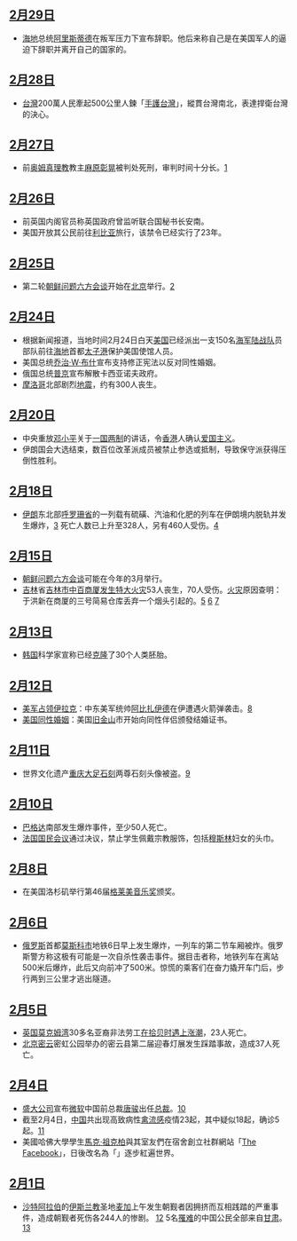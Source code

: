 {{refimprove|time=2011-01-08T10:19:29+00:00}}
{{monthInNews|2004|2}}
== [[2月29日|2月29日]]==
*[[海地|海地]]总统[[阿里斯蒂德|阿里斯蒂德]]在叛军压力下宣布辞职。他后来称自己是在美国军人的逼迫下辞职并离开自己的国家的。

== [[2月28日|2月28日]]==
*[[台灣|台灣]]200萬人民牽起500公里人鍊「[[二二八手護台灣|手護台灣]]」，縱貫台灣南北，表達捍衛台灣的決心。
== [[2月27日|2月27日]] ==
*前[[奥姆真理教|奥姆真理教]]教主[[麻原彰晃|麻原彰晃]]被判处死刑，审判时间十分长。[http://news.xinhuanet.com/world/2004-02/27/content_1335372.htm]{{Wayback|url=http://news.xinhuanet.com/world/2004-02/27/content_1335372.htm |date=20040307063950 }}

==[[2月26日|2月26日]]==
*前英国内阁官员称英国政府曾监听联合国秘书长安南。
*美国开放其公民前往[[利比亚|利比亚]]旅行，该禁令已经实行了23年。

== [[2月25日|2月25日]] ==
*第二轮[[朝鲜问题六方会谈|朝鲜问题六方会谈]]开始在[[北京|北京]]举行。[http://news.xinhuanet.com/world/2004-02/20/content_1324393.htm]{{Wayback|url=http://news.xinhuanet.com/world/2004-02/20/content_1324393.htm |date=20040221095237 }}

== [[2月24日|2月24日]] ==
*根据新闻报道，当地时间2月24日白天[[美国|美国]]已经派出一支150名[[海军陆战队|海军陆战队]]员部队前往[[海地|海地]]首都[[太子港|太子港]]保护美国使馆人员。
* 美国总统[[乔治·W·布什|乔治·W·布什]]宣布支持修正宪法以反对同性婚姻。
* 俄国总统[[普京|普京]]宣布解散卡西亚诺夫政府。
* [[摩洛哥|摩洛哥]]北部剧烈[[地震|地震]]，约有300人丧生。

== [[2月20日|2月20日]] ==
*中央重放[[邓小平|邓小平]]关于[[一国两制|一国两制]]的讲话，令[[香港|香港]]人确认[[爱国主义|爱国主义]]。
* 伊朗国会大选结束，数百位改革派成员被禁止参选或抵制，导致保守派获得压倒性胜利。
== [[2月18日|2月18日]] ==
*[[伊朗|伊朗]]东北部[[呼罗珊省|呼罗珊省]]的一列载有硫磺、汽油和化肥的列车在伊朗境内脱轨并发生爆炸，[http://www.people.com.cn/GB/guoji/1029/2346493.html]{{Wayback|url=http://www.people.com.cn/GB/guoji/1029/2346493.html |date=20040220154938 }} 死亡人数已上升至328人，另有460人受伤。[http://news.sina.com.cn/w/2004-02-21/10431859720s.shtml]{{Wayback|url=http://news.sina.com.cn/w/2004-02-21/10431859720s.shtml |date=20040404081140 }}

== [[2月15日|2月15日]] ==
*[[朝鲜问题六方会谈|朝鲜问题六方会谈]]可能在今年的3月举行。
*[[吉林|吉林]]省[[吉林市|吉林市]][[中百商厦特大火灾|中百商厦发生特大火灾]]53人丧生，70人受伤。[[火灾|火灾]]原因查明：于洪新在商厦的三号简易仓库丢弃一个烟头引起的。[https://web.archive.org/web/20040304150218/http://jl.xinhuanet.com/jujiao/2004-02/13/content_1652096.htm] [https://web.archive.org/web/20040507010521/http://www.jl.xinhuanet.com/news/2004-02/19/content_1652378.htm] [https://web.archive.org/web/20040404141326/http://www.yzdsb.com.cn/20040220/ca329418.htm]

== [[2月13日|2月13日]]==
*[[韩国|韩国]]科学家宣称已经[[克隆|克隆]]了30个人类胚胎。

== [[2月12日|2月12日]] ==
*[[美军占领伊拉克|美军占领伊拉克]]：中东美军统帅[[阿比扎伊德|阿比扎伊德]]在伊遭遇火箭弹袭击。[http://news.xinhuanet.com/world/2004-02/13/content_1312128.htm]{{Wayback|url=http://news.xinhuanet.com/world/2004-02/13/content_1312128.htm |date=20040508191827 }}
* [[美国同性婚姻|美国同性婚姻]]：美国[[旧金山|旧金山]]市开始向同性伴侣颁發结婚证书。

== [[2月11日|2月11日]] ==
*世界文化遗产[[重庆|重庆]][[大足石刻|大足石刻]]两尊石刻头像被盗。[http://news.xinhuanet.com/legal/2004-02/20/content_1322812.htm]{{Wayback|url=http://news.xinhuanet.com/legal/2004-02/20/content_1322812.htm |date=20040412192236 }}

== [[2月10日|2月10日]]==
*[[巴格达|巴格达]]南部发生爆炸事件，至少50人死亡。
*[[法国国民会议|法国国民会议]]通过决议，禁止学生佩戴宗教服饰，包括[[穆斯林|穆斯林]]妇女的头巾。

== [[2月8日|2月8日]] ==
*在美国洛杉矶举行第46届[[格莱美音乐奖|格莱美音乐奖]]颁奖。
== [[2月6日|2月6日]] ==
*[[俄罗斯|俄罗斯]]首都[[莫斯科市|莫斯科市]]地铁6日早上发生爆炸，一列车的第二节车厢被炸。俄罗斯警方称这极有可能是一次自杀性袭击事件。据目击者称，地铁列车在离站500米后爆炸，此后又向前冲了500米。惊慌的乘客们在奋力撬开车门后，步行两到三公里才逃出隧道。

==[[2月5日|2月5日]]==
*[[英国|英国]][[莫克姆湾|莫克姆湾]]30多名亚裔非法劳工[[拾贝惨案|在拾贝时遇上涨潮]]，23人死亡。
*[[北京|北京]][[密云|密云]]密虹公园举办的密云县第二届迎春灯展发生踩踏事故，造成37人死亡。

== [[2月4日|2月4日]] ==
*[[盛大公司|盛大公司]]宣布[[微软|微软]]中国前总裁[[唐骏|唐骏]]出任[[总裁|总裁]]。[http://news.xinhuanet.com/newscenter/2004-02/05/content_1299024.htm]{{Wayback|url=http://news.xinhuanet.com/newscenter/2004-02/05/content_1299024.htm |date=20040617092519 }}
*截至2月4日，[[中国|中国]]共出现高致病性[[禽流感|禽流感]]疫情23起，其中疑似18起，确诊5起。[http://news.xinhuanet.com/newscenter/2004-02/05/content_1299250.htm]{{Wayback|url=http://news.xinhuanet.com/newscenter/2004-02/05/content_1299250.htm |date=20040717102532 }}
*美國哈佛大學學生[[馬克·祖克柏|馬克·祖克柏]]與其室友們在宿舍創立社群網站「[[臉書|The Facebook]]」，日後改名為「{{lang|en|Facebook}}」逐步紅遍世界。

== [[2月1日|2月1日]] ==
*[[沙特阿拉伯|沙特阿拉伯]]的[[伊斯兰教|伊斯兰教]]圣地[[麦加|麦加]]上午发生朝觐者因拥挤而互相践踏的严重事件，造成朝觐者死伤各244人的惨剧。 [http://www.phoenixtv.com/home/zhuanti/xwshj/mjcs01/mjcs02/200402/02/190692.html]{{Wayback|url=http://www.phoenixtv.com/home/zhuanti/xwshj/mjcs01/mjcs02/200402/02/190692.html |date=20040204010728 }} 5名[[罹难|罹难]]的中国公民全部来自[[甘肃|甘肃]]。 [http://www.phoenixtv.com/home/news/world/200402/03/191130.html]{{Wayback|url=http://www.phoenixtv.com/home/news/world/200402/03/191130.html |date=20040409233237 }}

{{各月大事记}}